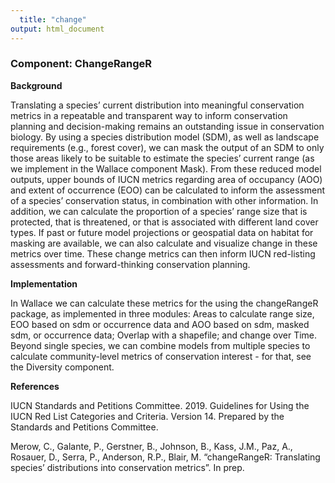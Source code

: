 ```yaml
---
  title: "change"
output: html_document
---
```

### **Component: ChangeRangeR**

**Background**

  Translating a species’ current distribution into meaningful conservation metrics in a repeatable and transparent way to inform conservation planning and decision-making remains an outstanding issue in conservation biology. By using a species distribution model (SDM), as well as landscape requirements (e.g., forest cover), we can mask the output of an SDM to only those areas likely to be suitable to estimate the species’ current
range (as we implement in the Wallace component Mask). From these reduced model outputs, upper bounds of IUCN metrics regarding area of occupancy (AOO) and extent of occurrence (EOO) can be calculated to inform the assessment of a species’ conservation status, in combination with other information. In
addition, we can calculate the proportion of a species’ range size that is protected, that is threatened, or that is associated with different land cover types. If past or future model projections or geospatial data
on habitat for masking are available, we can also calculate and visualize change in these metrics over time. These change metrics can then inform IUCN red-listing assessments and forward-thinking conservation planning.

**Implementation**

  In Wallace we can calculate these metrics for the using the changeRangeR package, as implemented in three modules:  Areas to calculate range size, EOO based on sdm or occurrence data and AOO based on sdm, masked sdm, or occurrence data; Overlap with a shapefile; and change over Time.
Beyond single species, we can combine models from multiple species to calculate community-level metrics of conservation interest  - for that, see the Diversity component.

**References**

IUCN Standards and Petitions Committee. 2019. Guidelines for Using the IUCN Red List Categories and Criteria. Version 14. Prepared by the Standards and Petitions Committee.

Merow, C., Galante, P., Gerstner, B., Johnson, B., Kass, J.M., Paz, A., Rosauer, D., Serra, P., Anderson, R.P., Blair, M. “changeRangeR: Translating species’ distributions into conservation metrics”. In prep.
